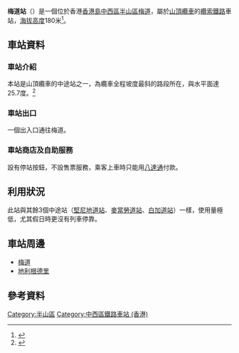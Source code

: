 {{noteTA
|G1=Unit
|G2=Transport
}}
{{Infobox station
|name = 梅道
|eng_name = May Road
|linecolour=#8B0000
|image = May Road stop platform 20210220 152514.jpg
|caption = 梅道站月台（2021年2月）
|borough = {{HKG}}[[香港島|香港島]][[中西區_(香港)|中西區]]
|address = [[半山區|半山區]][[梅道|梅道]]
|coordinates = {{coord|22.2733633|N|114.1558870|E|display=inline,title}}
|elevation = 180米
|operator = [[山頂纜車|山頂纜車]]
|line = {{香港交通標誌|PEAKTRAM|S}}
|distance = 
|platform = 1個[[側式月台|側式月台]]
|track = 1條
|connections = 
|structure = 地面車站
|hall = 
|depth = 
|levels = 
|interchange = 
|exits = 1個
|lift = 
|escalator = 
|architect = 
|architectural_style = 
|colour = 
|status = 暫停運作
|code = 
|built = 
|opened = 1888年5月30日
|opening = 
|closed = 
|rebuilt = 
|former = 
|passengers = 
|station_hours = 07:00-22:00
|adjacent = {{Adjacent stations|system=山頂纜車|line=山頂纜車|left=麥當奴道|right=白加道}}
|other_services = 
|route_map = 
}}

'''梅道站'''（{{lang-en|May Road stop}}）是一個位於香港[[香港島|香港島]][[中西區_(香港)|中西區]][[半山區|半山區]][[梅道|梅道]]，屬於[[山頂纜車|山頂纜車]]的[[纜索鐵路|纜索鐵路]]車站，[[海拔高度|海拔高度]]180米<ref>{{Cite web|title=香港地圖地理資訊|url=https://www.map.gov.hk/gm/|access-date=2021-10-12|publisher=香港政府|language=中文|archive-date=2021-11-26|archive-url=https://web.archive.org/web/20211126211923/http://www.map.gov.hk/gm/|dead-url=no}}</ref>。

==車站資料==
===車站介紹===
本站是山頂纜車的中途站之一，為纜車全程坡度最斜的路段所在，與水平面達25.7度。<ref>{{cite web|url=https://www.thepeak.com.hk/zh-hant/heritage/history-of-the-peak-tram|title=山頂纜車歷史|date=2021年|archive-url=https://web.archive.org/web/20210605084922/https://www.thepeak.com.hk/zh-hant/heritage/history-of-the-peak-tram|archive-date=2021年|dead-url=no}}</ref>

{{Gallery
|File:May Road stop sign 20210220 152449.jpg|梅道站站牌
|File:May Road Station.jpg|翻新前的梅道站（2004年）
|File:Peak tram 5.jpg|山頂纜車服務暫停期間的梅道站，圖右為月台
|File:Peak_tram_8.jpg|梅道站進行工程期間，月台被封閉
}}

===車站出口===
一個出入口通往梅道。

===車站商店及自助服務===
設有停站按鈕，不設售票服務，乘客上車時只能用[[八達通|八達通]]付款。

==利用狀況==
此站與其餘3個中途站（[[堅尼地道站|堅尼地道站]]、[[麥當勞道站|麥當勞道站]]、[[白加道站|白加道站]]）一樣，使用量極低，尤其假日時更沒有列車停靠。

==車站周邊==
*[[梅道|梅道]]
*[[地利根德里|地利根德里]]

== 參考資料 ==
{{reflist}}

{{山頂纜車}}
{{HK-rail-stub}}

[[Category:半山區|Category:半山區]]
[[Category:中西區鐵路車站_(香港)|Category:中西區鐵路車站 (香港)]]